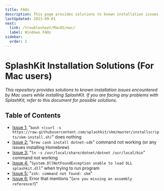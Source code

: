 ```yaml
---
title: FAQs
description: This page provides solutions to known installation issues encountered by Mac users while installing or using SplashKit.
lastUpdated: 2023-09-01
next:
  link: /troubleshoot/MacOS/mac/
  label: Windows FAQs
sidebar:
  order: 2
---
```


<h1>SplashKit Installation Solutions (For Mac users)</h1>

*This repository provides solutions to known installation issues encountered by Mac
users while installing SplashKit. If you are facing any problems with SplashKit,
refer to this document for possible solutions.*

## Table of Contents

- [Issue 1:](/troubleshoot/macos/mac-issue-1) "`bash <(curl -s https://raw.githubusercontent.com/splashkit/skm/master/installscripts/skm-install.sh)`" does nothing
- [Issue 2:](/troubleshoot/macos/mac-issue-2) "`brew cask install dotnet-sdk`" command not working (or any issues installing Homebrew)
- [Issue 3:](/troubleshoot/macos/mac-issue-3) "`ln -s /usr/local/share/dotnet/dotnet /usr/local/bin`" command not working
- [Issue 4:](/troubleshoot/macos/mac-issue-4) "`System.DllNotFoundException unable to load DLL splashkit.dll`" when trying to run program
- [Issue 5:](/troubleshoot/macos/mac-issue-5) "`zsh: command not found: skm`"
- [Issue 6:](/troubleshoot/macos/mac-issue-6) Error that mentions "(`are you missing an assembly reference?`)"

